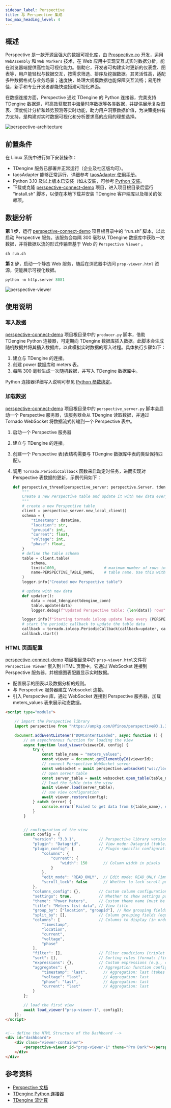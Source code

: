 ```yaml
---
sidebar_label: Perspective
title: 与 Perspective 集成
toc_max_heading_level: 4
---
```


## 概述

Perspective 是一款开源且强大的数据可视化库，由 [Prospective.co](https://www.perspective.co/) 开发，运用 `WebAssembly` 和 `Web Workers` 技术，在 Web 应用中实现交互式实时数据分析，能在浏览器端提供高性能可视化能力。借助它，开发者可构建实时更新的仪表盘、图表等，用户能轻松与数据交互，按需求筛选、排序及挖掘数据。其灵活性高，适配多种数据格式与业务场景；速度快，处理大规模数据也能保障交互流畅；易用性佳，新手和专业开发者都能快速搭建可视化界面。

在数据连接方面，Perspective 通过 TDengine 的 Python 连接器，完美支持 TDengine 数据源，可高效获取其中海量时序数据等各类数据，并提供展示复杂图表、深度统计分析和趋势预测等实时功能，助力用户洞察数据价值，为决策提供有力支持，是构建对实时数据可视化和分析要求高的应用的理想选择。


![perspective-architecture](./perspective/prsp_architecture.webp)

## 前置条件

在 Linux 系统中进行如下安装操作：

- TDengine 服务已部署并正常运行（企业及社区版均可）。
- taosAdapter 能够正常运行，详细参考 [taosAdapter 使用手册](../../../reference/components/taosadapter)。
- Python 3.10 及以上版本已安装（如未安装，可参考 [Python 安装](https://docs.python.org/)。
- 下载或克隆 [perspective-connect-demo](https://github.com/taosdata/perspective-connect-demo) 项目，进入项目根目录后运行 “install.sh” 脚本，以便在本地下载并安装 TDengine 客户端库以及相关的依赖项。

## 数据分析

**第 1 步**，运行 [perspective-connect-demo](https://github.com/taosdata/perspective-connect-demo) 项目根目录中的 “run.sh” 脚本，以此启动 Perspective 服务。该服务会每隔 300 毫秒从 TDengine 数据库中获取一次数据，并将数据以流的形式传输至基于 Web 的 `Perspective Viewer` 。

```shell
sh run.sh
```

**第 2 步**，启动一个静态 Web 服务，随后在浏览器中访问 `prsp-viewer.html` 资源，便能展示可视化数据。

```python
python -m http.server 8081
```

![perspective-viewer](./perspective/prsp_view.webp)

## 使用说明

### 写入数据

[perspective-connect-demo](https://github.com/taosdata/perspective-connect-demo) 项目根目录中的 `producer.py` 脚本，借助 TDengine Python 连接器，可定期向 TDengine 数据库插入数据。此脚本会生成随机数据并将其插入数据库，以此模拟实时数据的写入过程。具体执行步骤如下：

1. 建立与 TDengine 的连接。
1. 创建 power 数据库和 meters 表。
1. 每隔 300 毫秒生成一次随机数据，并写入 TDengine 数据库中。

Python 连接器详细写入说明可参见 [Python 参数绑定](../../../reference/connector/python/#参数绑定)。

### 加载数据

[perspective-connect-demo](https://github.com/taosdata/perspective-connect-demo) 项目根目录中的 `perspective_server.py` 脚本会启动一个 Perspective 服务器，该服务器会从 TDengine 读取数据，并通过 Tornado WebSocket 将数据流式传输到一个 Perspective 表中。

1. 启动一个 Perspective 服务器
1. 建立与 TDengine 的连接。
1. 创建一个 Perspective 表(表结构需要与 TDengine 数据库中表的类型保持匹配)。
1. 调用 `Tornado.PeriodicCallback` 函数来启动定时任务，进而实现对 Perspective 表数据的更新，示例代码如下：

    ```python
    def perspective_thread(perspective_server: perspective.Server, tdengine_conn: taosws.Connection):
        """
        Create a new Perspective table and update it with new data every 50ms
        """
        # create a new Perspective table
        client = perspective_server.new_local_client()
        schema = {
            "timestamp": datetime,
            "location": str,
            "groupid": int,
            "current": float,
            "voltage": int,
            "phase": float,
        }
        # define the table schema
        table = client.table(
            schema,
            limit=1000,                     # maximum number of rows in the table
            name=PERSPECTIVE_TABLE_NAME,    # table name. Use this with perspective-viewer on the client side
        )
        logger.info("Created new Perspective table")

        # update with new data
        def updater():
            data = read_tdengine(tdengine_conn)
            table.update(data)
            logger.debug(f"Updated Perspective table: {len(data)} rows")

        logger.info(f"Starting tornado ioloop update loop every {PERSPECTIVE_REFRESH_RATE} milliseconds")
        # start the periodic callback to update the table data
        callback = tornado.ioloop.PeriodicCallback(callback=updater, callback_time=PERSPECTIVE_REFRESH_RATE)
        callback.start()
    ```

### HTML 页面配置

[perspective-connect-demo](https://github.com/taosdata/perspective-connect-demo) 项目根目录中的 `prsp-viewer.html`文件将 `Perspective Viewer` 嵌入到 HTML 页面中。它通过 WebSocket 连接到 Perspective 服务器，并根据图表配置显示实时数据。

- 配置展示的图表以及数据分析的规则。
- 与 Perspective 服务器建立 Websocket 连接。
- 引入 Perspective 库，通过 WebSocket 连接到 Perspective 服务器，加载 meters_values 表来展示动态数据。

```html
<script type="module">

    // import the Perspective library
    import perspective from "https://unpkg.com/@finos/perspective@3.1.3/dist/cdn/perspective.js";

    document.addEventListener("DOMContentLoaded", async function () {
        // an asynchronous function for loading the view
        async function load_viewer(viewerId, config) {
            try {
                const table_name = "meters_values";
                const viewer = document.getElementById(viewerId);
                // connect Perspective WebSocket server
                const websocket = await perspective.websocket("ws://localhost:8085/websocket");
                // open server table
                const server_table = await websocket.open_table(table_name);
                // load the table into the view
                await viewer.load(server_table);
                // use view configuration
                await viewer.restore(config);
            } catch (error) {
                console.error(`Failed to get data from ${table_name}, err: ${error}`);
            }
        }


        // configuration of the view
        const config = {
            "version": "3.3.1",          // Perspective library version (compatibility identifier)
            "plugin": "Datagrid",        // View mode: Datagrid (table) or D3FC (chart)
            "plugin_config": {           // Plugin-specific configuration
                "columns": {
                    "current": {
                        "width": 150       // Column width in pixels
                    }
                },
                "edit_mode": "READ_ONLY",  // Edit mode: READ_ONLY (immutable) or EDIT (editable)
                "scroll_lock": false       // Whether to lock scroll position
            },
            "columns_config": {},        // Custom column configurations (colors, formatting, etc.)
            "settings": true,            // Whether to show settings panel (true/false)
            "theme": "Power Meters",     // Custom theme name (must be pre-defined)
            "title": "Meters list data", // View title
            "group_by": ["location", "groupid"], // Row grouping fields (equivalent to `row_pivots`)
            "split_by": [],              // Column grouping fields (equivalent to `column_pivots`)
            "columns": [                 // Columns to display (in order)
                "timestamp",
                "location",
                "current",
                "voltage",
                "phase"
            ],
            "filter": [],                // Filter conditions (triplet format array)
            "sort": [],                  // Sorting rules (format: [field, direction])
            "expressions": {},           // Custom expressions (e.g., calculated columns)
            "aggregates": {              // Aggregation function configuration
                "timestamp": "last",       // Aggregation: last (takes the latest value)
                "voltage": "last",         // Aggregation: last
                "phase": "last",           // Aggregation: last
                "current": "last"          // Aggregation: last
            }
        };

        // load the first view
        await load_viewer("prsp-viewer-1", config1);
    });
</script>


<!-- define the HTML Structure of the Dashboard -->
<div id="dashboard">
    <div class="viewer-container">
        <perspective-viewer id="prsp-viewer-1" theme="Pro Dark"></perspective-viewer>
    </div>
</div>
```

## 参考资料

- [Perspective 文档](https://perspective.finos.org/) 
- [TDengine Python 连接器](../../../reference/connector/python)
- [TDengine 流计算](../../../advanced/stream/)


